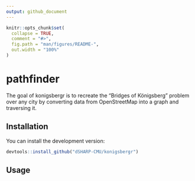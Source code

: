 ```yaml
---
output: github_document
---
```


<!-- README.md is generated from README.Rmd. Please edit that file -->

```r
knitr::opts_chunk$set(
  collapse = TRUE,
  comment = "#>",
  fig.path = "man/figures/README-",
  out.width = "100%"
)
```

# pathfinder

The goal of konigsbergr is to recreate the "Bridges of Königsberg" problem over any city by converting data from OpenStreetMap into a graph and traversing it.

## Installation

You can install the development version:

```r
devtools::install_github("dSHARP-CMU/konigsbergr")
```

## Usage

